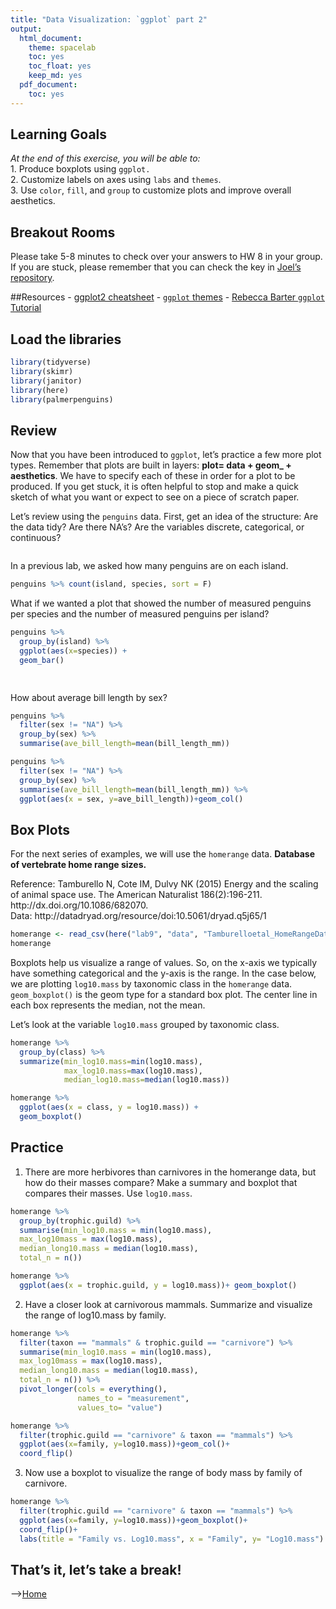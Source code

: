 ```yaml
---
title: "Data Visualization: `ggplot` part 2"
output:
  html_document: 
    theme: spacelab
    toc: yes
    toc_float: yes
    keep_md: yes
  pdf_document:
    toc: yes
---
```


## Learning Goals
*At the end of this exercise, you will be able to:*    
1. Produce boxplots using `ggplot.`  
2. Customize labels on axes using `labs` and `themes`.  
3. Use `color`, `fill`, and `group` to customize plots and improve overall aesthetics.  

## Breakout Rooms  
Please take 5-8 minutes to check over your answers to HW 8 in your group. If you are stuck, please remember that you can check the key in [Joel's repository](https://github.com/jmledford3115/BIS15LW2021_jledford).  

##Resources
- [ggplot2 cheatsheet](https://www.rstudio.com/wp-content/uploads/2015/03/ggplot2-cheatsheet.pdf)
- [`ggplot` themes](https://ggplot2.tidyverse.org/reference/ggtheme.html)
- [Rebecca Barter `ggplot` Tutorial](http://www.rebeccabarter.com/blog/2017-11-17-ggplot2_tutorial/)

## Load the libraries
```r
library(tidyverse)
library(skimr)
library(janitor)
library(here)
library(palmerpenguins)
```

## Review
Now that you have been introduced to `ggplot`, let's practice a few more plot types. Remember that plots are built in layers: **plot= data + geom_ + aesthetics**. We have to specify each of these in order for a plot to be produced. If you get stuck, it is often helpful to stop and make a quick sketch of what you want or expect to see on a piece of scratch paper.  

Let's review using the `penguins` data. First, get an idea of the structure: Are the data tidy? Are there NA's? Are the variables discrete, categorical, or continuous?
```r


```

In a previous lab, we asked how many penguins are on each island.
```r
penguins %>% count(island, species, sort = F)
```

What if we wanted a plot that showed the number of measured penguins per species and the number of measured penguins per island?
```r
penguins %>% 
  group_by(island) %>% 
  ggplot(aes(x=species)) +
  geom_bar()
  
```

```r

```

How about average bill length by sex?
```r
penguins %>% 
  filter(sex != "NA") %>% 
  group_by(sex) %>% 
  summarise(ave_bill_length=mean(bill_length_mm))
```

```r
penguins %>% 
  filter(sex != "NA") %>% 
  group_by(sex) %>% 
  summarise(ave_bill_length=mean(bill_length_mm)) %>% 
  ggplot(aes(x = sex, y=ave_bill_length))+geom_col()
```

## Box Plots
For the next series of examples, we will use the `homerange` data.  **Database of vertebrate home range sizes.**   

Reference: Tamburello N, Cote IM, Dulvy NK (2015) Energy and the scaling of animal space use. The American Naturalist 186(2):196-211. http://dx.doi.org/10.1086/682070.  
Data: http://datadryad.org/resource/doi:10.5061/dryad.q5j65/1  

```r
homerange <- read_csv(here("lab9", "data", "Tamburelloetal_HomeRangeDatabase.csv"))
homerange
```

Boxplots help us visualize a range of values. So, on the x-axis we typically have something categorical and the y-axis is the range. In the case below, we are plotting `log10.mass` by taxonomic class in the `homerange` data. `geom_boxplot()` is the geom type for a standard box plot. The center line in each box represents the median, not the mean.

Let's look at the variable `log10.mass` grouped by taxonomic class.
```r
homerange %>% 
  group_by(class) %>% 
  summarize(min_log10.mass=min(log10.mass),
            max_log10.mass=max(log10.mass),
            median_log10.mass=median(log10.mass))
```

```r
homerange %>% 
  ggplot(aes(x = class, y = log10.mass)) +
  geom_boxplot()
```

## Practice
1. There are more herbivores than carnivores in the homerange data, but how do their masses compare? Make a summary and boxplot that compares their masses. Use `log10.mass`.
```r
homerange %>% 
  group_by(trophic.guild) %>% 
  summarise(min_log10.mass = min(log10.mass), 
  max_log10mass = max(log10.mass), 
  median_long10.mass = median(log10.mass), 
  total_n = n())
```

```r
homerange %>% 
  ggplot(aes(x = trophic.guild, y = log10.mass))+ geom_boxplot()
```

2. Have a closer look at carnivorous mammals. Summarize and visualize the range of log10.mass by family.
```r
homerange %>% 
  filter(taxon == "mammals" & trophic.guild == "carnivore") %>% 
  summarise(min_log10.mass = min(log10.mass), 
  max_log10mass = max(log10.mass), 
  median_long10.mass = median(log10.mass), 
  total_n = n()) %>% 
  pivot_longer(cols = everything(), 
               names_to = "measurement", 
               values_to= "value")
```

```r
homerange %>% 
  filter(trophic.guild == "carnivore" & taxon == "mammals") %>% 
  ggplot(aes(x=family, y=log10.mass))+geom_col()+
  coord_flip()
```

3. Now use a boxplot to visualize the range of body mass by family of carnivore.


```r
homerange %>% 
  filter(trophic.guild == "carnivore" & taxon == "mammals") %>% 
  ggplot(aes(x=family, y=log10.mass))+geom_boxplot()+
  coord_flip()+
  labs(title = "Family vs. Log10.mass", x = "Family", y= "Log10.mass")
```

## That's it, let's take a break!   

-->[Home](https://jmledford3115.github.io/datascibiol/)